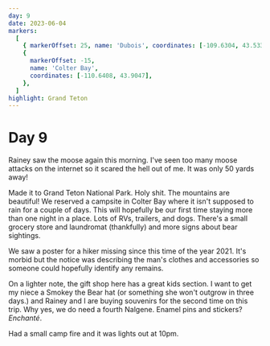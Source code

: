 ```yaml
---
day: 9
date: 2023-06-04
markers:
  [
    { markerOffset: 25, name: 'Dubois', coordinates: [-109.6304, 43.5336] },
    {
      markerOffset: -15,
      name: 'Colter Bay',
      coordinates: [-110.6408, 43.9047],
    },
  ]
highlight: Grand Teton
---
```


# Day 9

Rainey saw the moose again this morning. I've seen too many moose attacks on the internet so it scared the hell out of me. It was only 50 yards away!

Made it to Grand Teton National Park. Holy shit. The mountains are beautiful! We reserved a campsite in Colter Bay where it isn't supposed to rain for a couple of days. This will hopefully be our first time staying more than one night in a place. Lots of RVs, trailers, and dogs. There's a small grocery store and laundromat (thankfully) and more signs about bear sightings.

We saw a poster for a hiker missing since this time of the year 2021. It's morbid but the notice was describing the man's clothes and accessories so someone could hopefully identify any remains.

On a lighter note, the gift shop here has a great kids section. I want to get my niece a Smokey the Bear hat (or something she won't outgrow in three days.) and Rainey and I are buying souvenirs for the second time on this trip. Why yes, we do need a fourth Nalgene. Enamel pins and stickers? _Enchanté_.

Had a small camp fire and it was lights out at 10pm.

